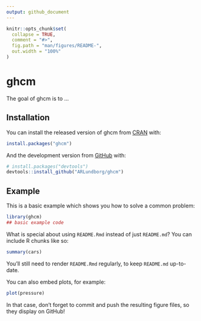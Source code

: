 ```yaml
---
output: github_document
---
```


<!-- README.md is generated from README.Rmd. Please edit that file -->

```r
knitr::opts_chunk$set(
  collapse = TRUE,
  comment = "#>",
  fig.path = "man/figures/README-",
  out.width = "100%"
)
```

# ghcm

<!-- badges: start -->
<!-- badges: end -->

The goal of ghcm is to ...

## Installation

You can install the released version of ghcm from [CRAN](https://CRAN.R-project.org) with:

``` r
install.packages("ghcm")
```

And the development version from [GitHub](https://github.com/) with:

``` r
# install.packages("devtools")
devtools::install_github("ARLundborg/ghcm")
```
## Example

This is a basic example which shows you how to solve a common problem:

```r
library(ghcm)
## basic example code
```

What is special about using `README.Rmd` instead of just `README.md`? You can include R chunks like so:

```r
summary(cars)
```

You'll still need to render `README.Rmd` regularly, to keep `README.md` up-to-date.

You can also embed plots, for example:

```r
plot(pressure)
```

In that case, don't forget to commit and push the resulting figure files, so they display on GitHub!
